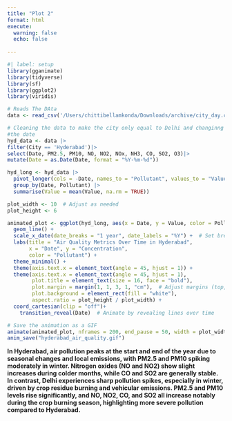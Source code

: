 ```yaml
---
title: "Plot 2"
format: html
execute: 
  warning: false
  echo: false
  
---
```

```r
#| label: setup
library(gganimate)
library(tidyverse)
library(sf)
library(ggplot2)
library(viridis)
```

```r
# Reads The DAta
data <- read_csv('/Users/chittibellamkonda/Downloads/archive/city_day.csv')
```


```r
# Cleaning the data to make the city only equal to Delhi and changinng the format of
#the date
hyd_data <- data |> 
filter(City == 'Hyderabad')|>
select(Date, PM2.5, PM10, NO, NO2, NOx, NH3, CO, SO2, O3)|> 
mutate(Date = as.Date(Date, format = "%Y-%m-%d"))
```

```r
hyd_long <- hyd_data |>
  pivot_longer(cols = -Date, names_to = "Pollutant", values_to = "Value") |>
  group_by(Date, Pollutant) |>
  summarise(Value = mean(Value, na.rm = TRUE))

plot_width <- 10  # Adjust as needed
plot_height <- 6    

animated_plot <- ggplot(hyd_long, aes(x = Date, y = Value, color = Pollutant)) +
  geom_line() +
  scale_x_date(date_breaks = "1 year", date_labels = "%Y") +  # Set breaks to 1 year
  labs(title = "Air Quality Metrics Over Time in Hyderabad",
       x = "Date", y = "Concentration",
       color = "Pollutant") +
  theme_minimal() +
  theme(axis.text.x = element_text(angle = 45, hjust = 1)) + 
  theme(axis.text.x = element_text(angle = 45, hjust = 1),
        plot.title = element_text(size = 16, face = "bold"),
        plot.margin = margin(1, 1, 3, 1, "cm"),  # Adjust margins (top, right, bottom, left)
        plot.background = element_rect(fill = "white"),
        aspect.ratio = plot_height / plot_width) +
  coord_cartesian(clip = "off")+ 
    transition_reveal(Date)  # Animate by revealing lines over time

# Save the animation as a GIF
animate(animated_plot, nframes = 200, end_pause = 50, width = plot_width, height = plot_height, units = "in", res = 100, renderer = gifski_renderer(loop = FALSE))
anim_save("hyderabad_air_quality.gif")

```
**In Hyderabad, air pollution peaks at the start and end of the year due to seasonal changes and local emissions, with PM2.5 and PM10 spiking moderately in winter. Nitrogen oxides (NO and NO2) show slight increases during colder months, while CO and SO2 are generally stable. In contrast, Delhi experiences sharp pollution spikes, especially in winter, driven by crop residue burning and vehicular emissions. PM2.5 and PM10 levels rise significantly, and NO, NO2, CO, and SO2 all increase notably during the crop burning season, highlighting more severe pollution compared to Hyderabad.**




